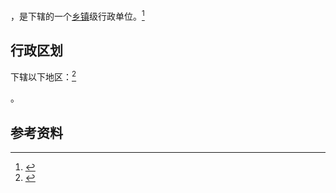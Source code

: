 {{中国乡级行政区|21/14/04/105/000}}

'''{{PAGENAMEBASE}}'''，是{{PRC admin/fullname|21/14/04/105/000|3}}下辖的一个[[乡镇|乡镇]]级行政单位。<ref>{{PRC admin/ref sgc|{{PRC admin/parent|21/14/04/105/000}}}}</ref>

== 行政区划 ==

{{PAGENAMEBASE}}下辖以下地区：<ref>{{PRC admin/ref sgc|21/14/04/105/000}}</ref>

{{PRC admin/children|21/14/04/105/000}}。

== 参考资料 ==

{{reflist}}

{{行政区划小作品}}
{{PRC admin/navcat|21/14/04/105/000}}
